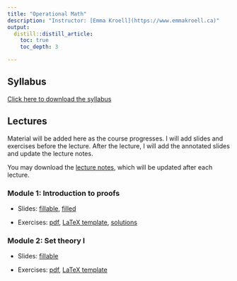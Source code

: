 ```yaml
---
title: "Operational Math"
description: "Instructor: [Emma Kroell](https://www.emmakroell.ca)"
output:
  distill::distill_article:
    toc: true
    toc_depth: 3

---
```


## Syllabus
[Click here to download the syllabus](Math/2023/syllabus/syllabus_operational_math.pdf)


## Lectures

Material will be added here as the course progresses. I will add slides and exercises before the lecture. After the lecture, I will add the annotated slides and update the lecture notes. 


<!-- Note: I will comment these in as the course progresses. Before each lecture students will have access to the slides with blanks as well as the exercises (either a pdf or a tex file they can fill in). After each lecture I will add the filled-in slides (I will hand-write during the lecture) and update the lecture notes -->


You may download the [lecture notes](Math/2023/lecture_notes/math_notes.pdf), which will be updated after each lecture.



### Module 1: Introduction to proofs

- Slides: [fillable](Math/2023/module1/slides.pdf),  [filled](Math/2023/module1/slides_filled.pdf) 

- Exercises: [pdf](Math/2023/module1/exercises.pdf), [LaTeX template](Math/2023/module1/exercises.tex), [solutions](Math/2023/module1/exercise_solutions.pdf)


### Module 2: Set theory I

- Slides: [fillable](Math/2023/module2/slides.pdf)<!--, [filled](Math/2022/module2/slides_filled.pdf)-->

- Exercises: [pdf](Math/2023/module2/exercises.pdf), [LaTeX template](Math/2023/module2/exercises.tex)<!--, [solutions](Math/2022/module2/exercise_solutions.pdf)
-->

<!-- 
### Module 3: Set theory II and metric spaces I

- Slides: [fillable](Math/2022/module3/slides.pdf), [filled](Math/2022/module3/slides_filled.pdf)

- Exercises: [pdf](Math/2022/module3/exercises.pdf), [LaTeX template](Math/2022/module3/exercises.tex), [solutions](Math/2022/module3/exercise_solutions.pdf)
-->

<!-- 
### Module 4: Metric spaces II

- Slides: [fillable](Math/2022/module4/slides.pdf), [filled](Math/2022/module4/slides_filled.pdf)

- Exercises: [pdf](Math/2022/module4/exercises.pdf), [LaTeX template](Math/2022/module4/exercises.tex), [solutions](Math/2022/module4/exercise_solutions.pdf)
-->

<!-- 
### Module 5: Metric spaces III and Topology I

- Slides: [fillable](Math/2022/module5/slides.pdf), [filled](Math/2022/module5/slides_filled.pdf)

- Exercises: [pdf](Math/2022/module5/exercises.pdf), [LaTeX](Math/2022/module5/exercises.tex), [solutions](Math/2022/module5/exercise_solutions.pdf) 
-->

<!-- 
### Module 6: Topology II and intro to linear algebra

- Slides: [fillable](Math/2022/module6/slides.pdf), [filled](Math/2022/module6/slides_filled.pdf)

- Exercises: [pdf](Math/2022/module6/exercises.pdf), [LaTeX](Math/2022/module6/exercises.tex), [solutions](Math/2022/module6/exercise_solutions.pdf) 
-->

<!-- 
### Module 7: Linear algebra I

- Slides: [fillable](Math/2022/module7/slides.pdf), [filled](Math/2022/module7/slides_filled.pdf)

- Exercises: [pdf](Math/2022/module7/exercises.pdf), [LaTeX](Math/2022/module7/exercises.tex), [solutions](Math/2022/module7/exercise_solutions.pdf)
-->

<!-- 
### Module 8: Linear algebra II

- Slides: [fillable](Math/2022/module8/slides.pdf), [filled](Math/2022/module8/slides_filled.pdf)

- Exercises: [pdf](Math/2022/module8/exercises.pdf), [LaTeX](Math/2022/module8/exercises.tex), [solutions](Math/2022/module8/exercise_solutions.pdf)
-->

<!-- 
### Module 9: Linear algebra III

- Slides: [fillable](Math/2022/module9/slides.pdf), [filled](Math/2022/module9/slides_filled.pdf)

- Exercises: [pdf](Math/2022/module9/exercises.pdf), [LaTeX](Math/2022/module9/exercises.tex), [solutions](Math/2022/module9/exercise_solutions.pdf)
-->

<!-- 
### Module 10: Differentiation and integration

- Slides: [fillable](Math/2022/module10/slides.pdf), [filled](Math/2022/module10/slides_filled.pdf)

- Exercises: [pdf](Math/2022/module10/exercises.pdf), [LaTeX](Math/2022/module10/exercises.tex), [solutions](Math/2022/module10/exercise_solutions.pdf)
-->






